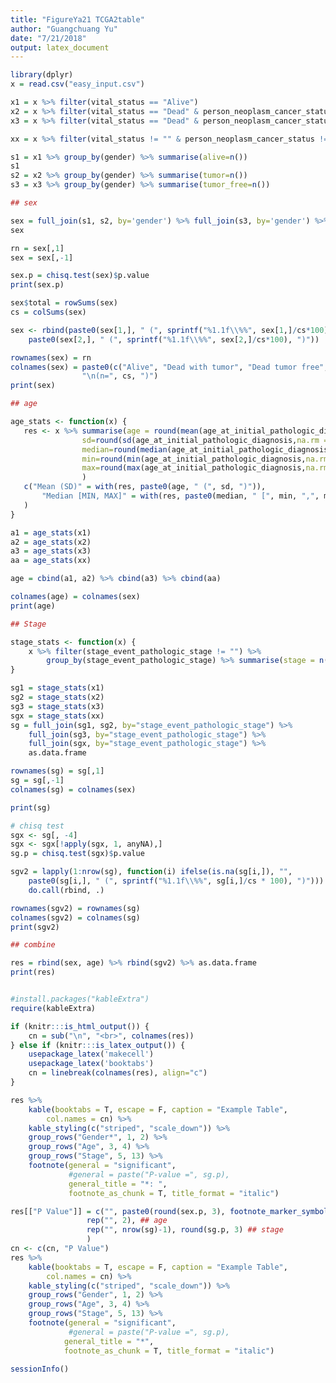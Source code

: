 ```yaml
---
title: "FigureYa21 TCGA2table"
author: "Guangchuang Yu"
date: "7/21/2018"
output: latex_document
---
```


```r
library(dplyr)
x = read.csv("easy_input.csv")

x1 = x %>% filter(vital_status == "Alive") 
x2 = x %>% filter(vital_status == "Dead" & person_neoplasm_cancer_status == "WITH TUMOR") 
x3 = x %>% filter(vital_status == "Dead" & person_neoplasm_cancer_status == "TUMOR FREE")

xx = x %>% filter(vital_status != "" & person_neoplasm_cancer_status != "")

s1 = x1 %>% group_by(gender) %>% summarise(alive=n())
s1
s2 = x2 %>% group_by(gender) %>% summarise(tumor=n())
s3 = x3 %>% group_by(gender) %>% summarise(tumor_free=n())

## sex

sex = full_join(s1, s2, by='gender') %>% full_join(s3, by='gender') %>% as.data.frame
sex

rn = sex[,1]
sex = sex[,-1]

sex.p = chisq.test(sex)$p.value
print(sex.p)

sex$total = rowSums(sex)
cs = colSums(sex)

sex <- rbind(paste0(sex[1,], " (", sprintf("%1.1f\\%%", sex[1,]/cs*100), ")"),
    paste0(sex[2,], " (", sprintf("%1.1f\\%%", sex[2,]/cs*100), ")"))

rownames(sex) = rn
colnames(sex) = paste0(c("Alive", "Dead with tumor", "Dead tumor free", "Total"), 
                "\n(n=", cs, ")")
print(sex)

## age

age_stats <- function(x) {
   res <- x %>% summarise(age = round(mean(age_at_initial_pathologic_diagnosis,na.rm = T), 1), 
                sd=round(sd(age_at_initial_pathologic_diagnosis,na.rm = T), 1),
                median=round(median(age_at_initial_pathologic_diagnosis,na.rm = T), 1),
                min=round(min(age_at_initial_pathologic_diagnosis,na.rm = T), 1),
                max=round(max(age_at_initial_pathologic_diagnosis,na.rm = T), 1)
                )
   c("Mean (SD)" = with(res, paste0(age, " (", sd, ")")),
       "Median [MIN, MAX]" = with(res, paste0(median, " [", min, ",", max, "]"))#,
   )             
}

a1 = age_stats(x1)
a2 = age_stats(x2)
a3 = age_stats(x3)
aa = age_stats(xx)

age = cbind(a1, a2) %>% cbind(a3) %>% cbind(aa)

colnames(age) = colnames(sex)
print(age)

## Stage

stage_stats <- function(x) {
    x %>% filter(stage_event_pathologic_stage != "") %>% 
        group_by(stage_event_pathologic_stage) %>% summarise(stage = n())
}

sg1 = stage_stats(x1)
sg2 = stage_stats(x2)
sg3 = stage_stats(x3)
sgx = stage_stats(xx)
sg = full_join(sg1, sg2, by="stage_event_pathologic_stage") %>% 
    full_join(sg3, by="stage_event_pathologic_stage") %>% 
    full_join(sgx, by="stage_event_pathologic_stage") %>% 
    as.data.frame

rownames(sg) = sg[,1]
sg = sg[,-1]
colnames(sg) = colnames(sex)

print(sg)

# chisq test
sgx <- sg[, -4]
sgx <- sgx[!apply(sgx, 1, anyNA),]
sg.p = chisq.test(sgx)$p.value

sgv2 = lapply(1:nrow(sg), function(i) ifelse(is.na(sg[i,]), "", 
    paste0(sg[i,], " (", sprintf("%1.1f\\%%", sg[i,]/cs * 100), ")"))) %>% 
    do.call(rbind, .)

rownames(sgv2) = rownames(sg)
colnames(sgv2) = colnames(sg)
print(sgv2)

## combine

res = rbind(sex, age) %>% rbind(sgv2) %>% as.data.frame
print(res)


#install.packages("kableExtra")
require(kableExtra)

if (knitr:::is_html_output()) {
    cn = sub("\n", "<br>", colnames(res))
} else if (knitr:::is_latex_output()) {
    usepackage_latex('makecell')
    usepackage_latex('booktabs')
    cn = linebreak(colnames(res), align="c")
}   

res %>%
    kable(booktabs = T, escape = F, caption = "Example Table",
        col.names = cn) %>%
    kable_styling(c("striped", "scale_down")) %>%
    group_rows("Gender*", 1, 2) %>% 
    group_rows("Age", 3, 4) %>% 
    group_rows("Stage", 5, 13) %>% 
    footnote(general = "significant",
             #general = paste("P-value =", sg.p), 
             general_title = "*: ", 
             footnote_as_chunk = T, title_format = "italic")
```

\newpage

```r
res[["P Value"]] = c("", paste0(round(sex.p, 3), footnote_marker_symbol(1)), ## sex
                 rep("", 2), ## age
                 rep("", nrow(sg)-1), round(sg.p, 3) ## stage
                 )
cn <- c(cn, "P Value") 
res %>%
    kable(booktabs = T, escape = F, caption = "Example Table",
        col.names = cn) %>%
    kable_styling(c("striped", "scale_down")) %>%
    group_rows("Gender", 1, 2) %>% 
    group_rows("Age", 3, 4) %>% 
    group_rows("Stage", 5, 13) %>% 
    footnote(general = "significant", 
             #general = paste("P-value =", sg.p), 
            general_title = "*", 
            footnote_as_chunk = T, title_format = "italic")
```

\newpage

```r
sessionInfo()
```